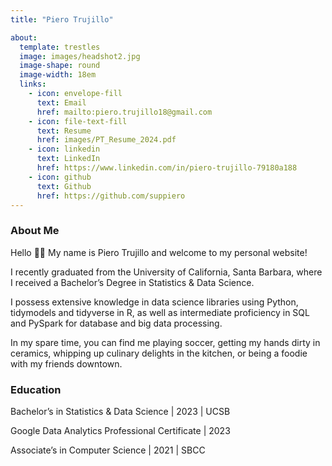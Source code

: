 ```yaml
---
title: "Piero Trujillo"

about:
  template: trestles
  image: images/headshot2.jpg
  image-shape: round
  image-width: 18em
  links:
    - icon: envelope-fill
      text: Email
      href: mailto:piero.trujillo18@gmail.com
    - icon: file-text-fill
      text: Resume
      href: images/PT_Resume_2024.pdf
    - icon: linkedin
      text: LinkedIn
      href: https://www.linkedin.com/in/piero-trujillo-79180a188
    - icon: github
      text: Github
      href: https://github.com/suppiero
---
```


### About Me

Hello 👋🏽 My name is Piero Trujillo and welcome to my personal website!

I recently graduated from the University of California, Santa Barbara, where I received a Bachelor's Degree in Statistics & Data Science.

I possess extensive knowledge in data science libraries using Python, tidymodels and tidyverse in R, as well as intermediate proficiency in SQL and PySpark for database and big data processing.

In my spare time, you can find me playing soccer, getting my hands dirty in ceramics, whipping up culinary delights in the kitchen, or being a foodie with my friends downtown.

### Education

Bachelor's in Statistics & Data Science \| 2023 \| UCSB

Google Data Analytics Professional Certificate \| 2023

Associate's in Computer Science \| 2021 \| SBCC
